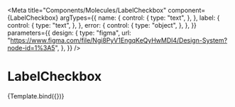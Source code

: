 
<Meta
  title="Components/Molecules/LabelCheckbox"
  component={LabelCheckbox}
  argTypes={{
    name: {
      control: {
        type: "text",
      },
    },
    label: {
      control: {
        type: "text",
      },
    },
    error: {
      control: {
        type: "object",
      },
    },
  }}
  parameters={{
    design: {
      type: "figma",
      url:
        "https://www.figma.com/file/Ngi8PyV1EngqKeQyHwMDl4/Design-System?node-id=1%3A5",
    },
  }}
/>

# LabelCheckbox


<Canvas>
  <Story
    name="Label Checkbox"
    args={{
      name: "StayConnected",
      label: "Rester connecté",
    }}
  >
    {Template.bind({})}
  </Story>
</Canvas>
